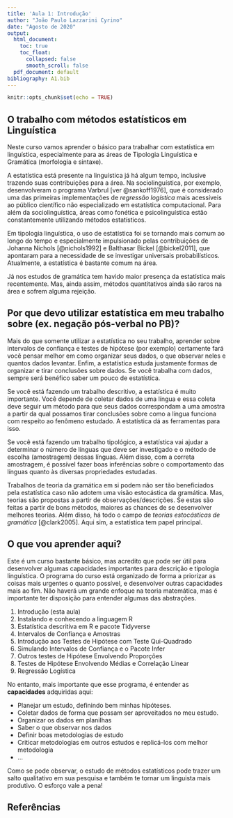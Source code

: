 ```yaml
---
title: 'Aula 1: Introdução'
author: "João Paulo Lazzarini Cyrino"
date: "Agosto de 2020"
output:
  html_document: 
    toc: true
    toc_float:
      collapsed: false
      smooth_scroll: false
  pdf_document: default
bibliography: A1.bib
---
```


```r
knitr::opts_chunk$set(echo = TRUE)
```

## O trabalho com métodos estatísticos em Linguística

Neste curso vamos aprender o básico para trabalhar com estatística em linguística, especialmente para as áreas de Tipologia Linguística e Gramática (morfologia e sintaxe). 

A estatística está presente na linguística já há algum tempo, inclusive trazendo suas contribuições para a área. Na sociolinguística, por exemplo, desenvolveram o programa Varbrul [ver @sankoff1976], que é considerado uma das primeiras implementações de *regressão logística* mais acessíveis ao público científico não especializado em estatística computacional. Para além da sociolinguística, áreas como fonética e psicolinguística estão constantemente utilizando métodos estatísticos. 

Em tipologia linguística, o uso de estatística foi se tornando mais comum ao longo do tempo e especialmente impulsionado pelas contribuições de Johanna Nichols [@nichols1992] e Balthasar Bickel [@bickel2011], que apontaram para a necessidade de se investigar universais probabilísticos. Atualmente, a estatística é bastante comum na área. 

Já nos estudos de gramática tem havido maior presença da estatística mais recentemente. Mas, ainda assim, métodos quantitativos ainda são raros na área e sofrem alguma rejeição.


## Por que devo utilizar estatística em meu trabalho sobre (ex. negação pós-verbal no PB)?

Mais do que somente utilizar a estatística no seu trabalho, aprender sobre intervalos de confiança e testes de hipótese (por exemplo) certamente fará você pensar melhor em como organizar seus dados, o que observar neles e quantos dados levantar. Enfim, a estatística estuda justamente formas de organizar e tirar conclusões sobre dados. Se você trabalha com dados, sempre será benéfico saber um pouco de estatística. 

Se você está fazendo um trabalho descritivo, a estatística é muito importante. Você depende de coletar dados de uma língua e essa coleta deve seguir um método para que seus dados correspondam a uma amostra a partir da qual possamos tirar conclusões sobre como a língua funciona com respeito ao fenômeno estudado. A estatística dá as ferramentas para isso.

Se você está fazendo um trabalho tipológico, a estatística vai ajudar a determinar o número de línguas que deve ser investigado e o método de escolha (amostragem) dessas línguas. Além disso, com a correta amostragem, é possível fazer boas inferências sobre o comportamento das línguas quanto às diversas propriedades estudadas. 

Trabalhos de teoria da gramática em si podem não ser tão beneficiados pela estatística caso não adotem uma visão estocástica da gramática. Mas, teorias são propostas a partir de observações/descrições. Se estas são feitas a partir de bons métodos, maiores as chances de se desenvolver melhores teorias. Além disso, há todo o campo de *teorias estocásticas de gramática* [@clark2005]. Aqui sim, a estatística tem papel principal. 


## O que vou aprender aqui?

Este é um curso bastante básico, mas acredito que pode ser útil para desenvolver algumas capacidades importantes para descrição e tipologia linguística. O programa do curso está organizado de forma a priorizar as coisas mais urgentes o quanto possível, e desenvolver outras capacidades mais ao fim. Não haverá um grande enfoque na teoria matemática, mas é importante ter disposição para entender algumas das abstrações.

1. Introdução (esta aula)
2. Instalando e conhecendo a linguagem R
3. Estatística descritiva em R e pacote Tidyverse
4. Intervalos de Confiança e Amostras
5. Introdução aos Testes de Hipótese com Teste Qui-Quadrado
6. Simulando Intervalos de Confiança e o Pacote Infer
7. Outros testes de Hipótese Envolvendo Proporções
8. Testes de Hipótese Envolvendo Médias e Correlação Linear
9. Regressão Logística

No entanto, mais importante que esse programa, é entender as **capacidades** adquiridas aqui:

* Planejar um estudo, definindo bem minhas hipóteses.
* Coletar dados de forma que possam ser aproveitados no meu estudo.
* Organizar os dados em planilhas
* Saber o que observar nos dados
* Definir boas metodologias de estudo
* Criticar metodologias em outros estudos e replicá-los com melhor metodologia
* ...

Como se pode observar, o estudo de métodos estatísticos pode trazer um salto qualitativo em sua pesquisa e também te tornar um linguista mais produtivo. O esforço vale a pena!


## Referências



